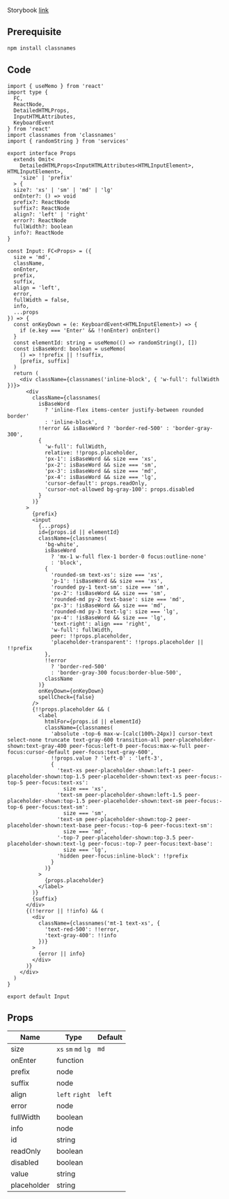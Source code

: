
Storybook [link](https://components.kidow.me/?path=/story/inputs--input)

## Prerequisite

```bash npm2yarn
npm install classnames
```

## Code

```tsx title="components/Input/index.tsx"
import { useMemo } from 'react'
import type {
  FC,
  ReactNode,
  DetailedHTMLProps,
  InputHTMLAttributes,
  KeyboardEvent
} from 'react'
import classnames from 'classnames'
import { randomString } from 'services'

export interface Props
  extends Omit<
    DetailedHTMLProps<InputHTMLAttributes<HTMLInputElement>, HTMLInputElement>,
    'size' | 'prefix'
  > {
  size?: 'xs' | 'sm' | 'md' | 'lg'
  onEnter?: () => void
  prefix?: ReactNode
  suffix?: ReactNode
  align?: 'left' | 'right'
  error?: ReactNode
  fullWidth?: boolean
  info?: ReactNode
}

const Input: FC<Props> = ({
  size = 'md',
  className,
  onEnter,
  prefix,
  suffix,
  align = 'left',
  error,
  fullWidth = false,
  info,
  ...props
}) => {
  const onKeyDown = (e: KeyboardEvent<HTMLInputElement>) => {
    if (e.key === 'Enter' && !!onEnter) onEnter()
  }
  const elementId: string = useMemo(() => randomString(), [])
  const isBaseWord: boolean = useMemo(
    () => !!prefix || !!suffix,
    [prefix, suffix]
  )
  return (
    <div className={classnames('inline-block', { 'w-full': fullWidth })}>
      <div
        className={classnames(
          isBaseWord
            ? 'inline-flex items-center justify-between rounded border'
            : 'inline-block',
          !!error && isBaseWord ? 'border-red-500' : 'border-gray-300',
          {
            'w-full': fullWidth,
            relative: !!props.placeholder,
            'px-1': isBaseWord && size === 'xs',
            'px-2': isBaseWord && size === 'sm',
            'px-3': isBaseWord && size === 'md',
            'px-4': isBaseWord && size === 'lg',
            'cursor-default': props.readOnly,
            'cursor-not-allowed bg-gray-100': props.disabled
          }
        )}
      >
        {prefix}
        <input
          {...props}
          id={props.id || elementId}
          className={classnames(
            'bg-white',
            isBaseWord
              ? 'mx-1 w-full flex-1 border-0 focus:outline-none'
              : 'block',
            {
              'rounded-sm text-xs': size === 'xs',
              'p-1': !isBaseWord && size === 'xs',
              'rounded py-1 text-sm': size === 'sm',
              'px-2': !isBaseWord && size === 'sm',
              'rounded-md py-2 text-base': size === 'md',
              'px-3': !isBaseWord && size === 'md',
              'rounded-md py-3 text-lg': size === 'lg',
              'px-4': !isBaseWord && size === 'lg',
              'text-right': align === 'right',
              'w-full': fullWidth,
              peer: !!props.placeholder,
              'placeholder-transparent': !!props.placeholder || !!prefix
            },
            !!error
              ? 'border-red-500'
              : 'border-gray-300 focus:border-blue-500',
            className
          )}
          onKeyDown={onKeyDown}
          spellCheck={false}
        />
        {!!props.placeholder && (
          <label
            htmlFor={props.id || elementId}
            className={classnames(
              'absolute -top-6 max-w-[calc(100%-24px)] cursor-text select-none truncate text-gray-600 transition-all peer-placeholder-shown:text-gray-400 peer-focus:left-0 peer-focus:max-w-full peer-focus:cursor-default peer-focus:text-gray-600',
              !!props.value ? 'left-0' : 'left-3',
              {
                'text-xs peer-placeholder-shown:left-1 peer-placeholder-shown:top-1.5 peer-placeholder-shown:text-xs peer-focus:-top-5 peer-focus:text-xs':
                  size === 'xs',
                'text-sm peer-placeholder-shown:left-1.5 peer-placeholder-shown:top-1.5 peer-placeholder-shown:text-sm peer-focus:-top-6 peer-focus:text-sm':
                  size === 'sm',
                'text-sm peer-placeholder-shown:top-2 peer-placeholder-shown:text-base peer-focus:-top-6 peer-focus:text-sm':
                  size === 'md',
                '-top-7 peer-placeholder-shown:top-3.5 peer-placeholder-shown:text-lg peer-focus:-top-7 peer-focus:text-base':
                  size === 'lg',
                'hidden peer-focus:inline-block': !!prefix
              }
            )}
          >
            {props.placeholder}
          </label>
        )}
        {suffix}
      </div>
      {(!!error || !!info) && (
        <div
          className={classnames('mt-1 text-xs', {
            'text-red-500': !!error,
            'text-gray-400': !!info
          })}
        >
          {error || info}
        </div>
      )}
    </div>
  )
}

export default Input
```

## Props

| Name        | Type                | Default |
| ----------- | ------------------- | ------- |
| size        | `xs` `sm` `md` `lg` | `md`    |
| onEnter     | function            |         |
| prefix      | node                |         |
| suffix      | node                |         |
| align       | `left` `right`      | `left`  |
| error       | node                |         |
| fullWidth   | boolean             |         |
| info        | node                |         |
| id          | string              |         |
| readOnly    | boolean             |         |
| disabled    | boolean             |         |
| value       | string              |         |
| placeholder | string              |         |

